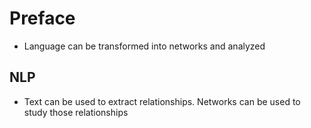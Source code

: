 # Preface
* Language can be transformed into networks and analyzed

## NLP
* Text can be used to extract relationships. Networks can be used to study those relationships


